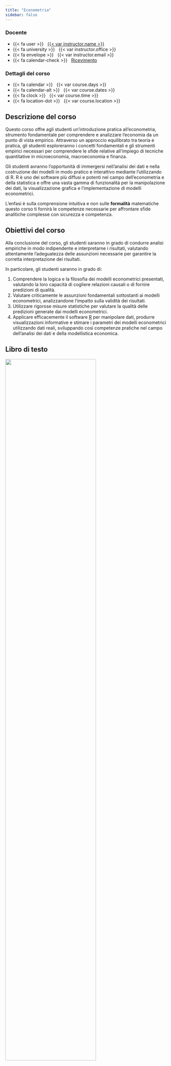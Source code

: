 ```yaml
---
title: "Econometria"
sidebar: false
---
```



::: {.grid .course-details}

::: {.g-col-6}
### Docente

- {{< fa user >}} &nbsp; [{{< var instructor.name >}}]({{< var instructor.url >}})
- {{< fa university >}} &nbsp; {{< var instructor.office >}}
- {{< fa envelope >}} &nbsp; {{< var instructor.email >}}
- {{< fa calendar-check >}} &nbsp; [Ricevimento]({{< var instructor.appointment_url >}})
:::

::: {.g-col-6}
### Dettagli del corso

- {{< fa calendar >}} &nbsp; {{< var course.days >}}
- {{< fa calendar-alt >}} &nbsp; {{< var course.dates >}}
- {{< fa clock >}} &nbsp; {{< var course.time >}}
- {{< fa location-dot >}} &nbsp; {{< var course.location >}}

:::

:::

## Descrizione del corso

Questo corso offre agli studenti un'introduzione pratica all'econometria, strumento fondamentale per comprendere e analizzare l’economia da un punto di vista empirico. Attraverso un approccio equilibrato tra teoria e pratica, gli studenti esploreranno i concetti fondamentali e gli strumenti empirici necessari per comprendere le sfide relative all’impiego di tecniche quantitative in microeconomia, macroeconomia e finanza. 

Gli studenti avranno l'opportunità di immergersi nell'analisi dei dati e nella costruzione dei modelli in modo pratico e interattivo mediante l’utilizzando di R. R è uno dei software più diffusi e potenti nel campo dell'econometria e della statistica e offre una vasta gamma di funzionalità per la manipolazione dei dati, la visualizzazione grafica e l'implementazione di modelli econometrici.

L'enfasi è sulla comprensione intuitiva e non sulle **formalità** matematiche  questo corso ti fornirà le competenze necessarie per affrontare sfide analitiche complesse con sicurezza e competenza.

## Obiettivi del corso

Alla conclusione del corso, gli studenti saranno in grado di condurre analisi empiriche in modo indipendente e interpretarne i risultati, valutando attentamente l'adeguatezza delle assunzioni necessarie per garantire la corretta interpretazione dei risultati.

In particolare, gli studenti saranno in grado di:

1. Comprendere la logica e la filosofia dei modelli econometrici presentati, valutando la loro capacità di cogliere relazioni causali o di fornire predizioni di qualità.
2. Valutare criticamente le assunzioni fondamentali sottostanti ai modelli econometrici, analizzandone l'impatto sulla validità dei risultati.
3. Utilizzare rigorose misure statistiche per valutare la qualità delle predizioni generate dai modelli econometrici.
4. Applicare efficacemente il software [R](http://r-project.org) per manipolare dati, produrre visualizzazioni informative e stimare i parametri dei modelli econometrici utilizzando dati reali, sviluppando così competenze pratiche nel campo dell'analisi dei dati e della modellistica economica.

## Libro di testo

::: {.grid .libro}

::: {.g-col-4}
![](sw.png){width=75%}
:::

::: {.g-col-8}
Il libro di testo utilizzato in questo corso è:


Stock, J. H. e Watson, M.W: *Introduzione all'econometria*, Pearson Italia, 2020. _ISBN: 8891906190_.

Durante il corso, gli studenti avranno accesso a slides didattiche che forniranno una guida dettagliata attraverso i concetti e gli argomenti trattati. Queste risorse supplementari saranno fondamentali per consolidare la comprensione dei materiali di studio e facilitare il processo di apprendimento.

:::
:::

## Software

::: {.grid .r}

::: {.g-col-4}
![](https://www.r-project.org/Rlogo.png)
:::


::: {.g-col-8}
Come già accennato, il corso prevede l'utilizzo di [R](http://r-project.org), uno dei linguaggi di programmazione statistico/econometrico più diffusi e potenti.

[R](http://r-project.org) ha una licenza open-source (GNU GPL), è compatibile con i maggiori sistemi operativi (GNU/Linux, macOS, Microsoft Windows).
:::

:::

## Orari di ricevimento

Gli orari di ricevimento sono:

| Giorno    | Orario      |
| --------- | ----------- |
| Lunedì    | 9:00-10:00 |
| Martedì   | 9:00-10:00 |

E' obbligatorio prenotare un appuntamento utilizzando questo link:

## Modalità di valutazione

L'esame di Econometria comprende due fasi: una prova scritta e una prova orale, entrambe obbligatorie.

La prova scritta valuterà la capacità degli studenti di comprendere e interpretare le stime dei modelli econometrici introdotti durante il corso e di applicarli in contesti specifici.

La prova orale è volta ad accertare in maniera piu' articolata le conoscenza acquisite nel corso. 

L'ammissione alla prova orale è garantita agli studenti che abbiano superato con sufficienza la prova scritta. 



